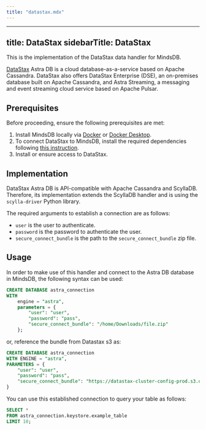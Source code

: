 ```yaml
---
title: "datastax.mdx"
---
```


---
title: DataStax
sidebarTitle: DataStax
---

This is the implementation of the DataStax data handler for MindsDB.

[DataStax](https://www.datastax.com/) Astra DB is a cloud database-as-a-service based on Apache Cassandra. DataStax also offers DataStax Enterprise (DSE), an on-premises database built on Apache Cassandra, and Astra Streaming, a messaging and event streaming cloud service based on Apache Pulsar.

## Prerequisites

Before proceeding, ensure the following prerequisites are met:

1. Install MindsDB locally via [Docker](/setup/self-hosted/docker) or [Docker Desktop](/setup/self-hosted/docker-desktop).
2. To connect DataStax to MindsDB, install the required dependencies following [this instruction](/setup/self-hosted/docker#install-dependencies).
3. Install or ensure access to DataStax.

## Implementation

DataStax Astra DB is API-compatible with Apache Cassandra and ScyllaDB. Therefore, its implementation extends the ScyllaDB handler and is using the `scylla-driver` Python library.

The required arguments to establish a connection are as follows:

* `user` is the user to authenticate.
* `password` is the password to authenticate the user.
* `secure_connect_bundle` is the path to the `secure_connect_bundle` zip file.

## Usage

In order to make use of this handler and connect to the Astra DB database in MindsDB, the following syntax can be used:

```sql
CREATE DATABASE astra_connection
WITH
    engine = "astra",
    parameters = {
        "user": "user",
        "password": "pass",
        "secure_connect_bundle": "/home/Downloads/file.zip"
    };
```


or, reference the bundle from Datastax s3 as:

```sql
CREATE DATABASE astra_connection
WITH ENGINE = "astra",
PARAMETERS = {
    "user": "user",
    "password": "pass",
    "secure_connect_bundle": "https://datastax-cluster-config-prod.s3.us-east-2.amazonaws.com/32312-b9eb-4e09-a641-213eaesa12-1/secure-connect-demo.zip?X-Amz-Algorithm=AWS4-HMAC-SHA256&X-Amz-Credential=AK..."
}  
```

You can use this established connection to query your table as follows:

```sql
SELECT *
FROM astra_connection.keystore.example_table
LIMIT 10;
```
